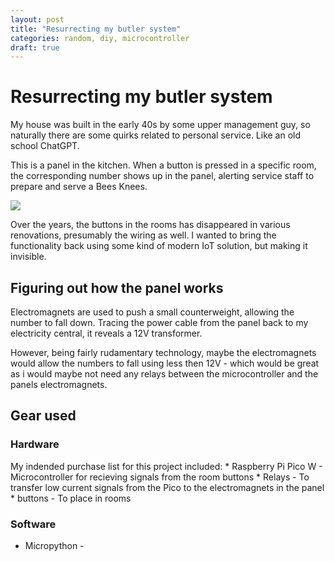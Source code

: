 ```yaml
---
layout: post
title: "Resurrecting my butler system"
categories: random, diy, microcontroller
draft: true
---
```


# Resurrecting my butler system

My house was built in the early 40s by some upper management guy, so naturally there are some quirks related to personal service. Like an old school ChatGPT.

This is a panel in the kitchen. When a button is pressed in a specific room, the corresponding number shows up in the panel, alerting service staff to prepare and serve a Bees Knees.

![](./images/panel.jpg)

Over the years, the buttons in the rooms has disappeared in various renovations, presumably the wiring as well. I wanted to bring the functionality back using some kind of modern IoT solution, but making it invisible.

## Figuring out how the panel works

Electromagnets are used to push a small counterweight, allowing the number to fall down. Tracing the power cable from the panel back to my electricity central, it reveals a 12V transformer.

However, being fairly rudamentary technology, maybe the electromagnets would allow the numbers to fall using less then 12V - which would be great as i would maybe not need any relays between the microcontroller and the panels electromagnets.

## Gear used

### Hardware

My indended purchase list for this project included: \* Raspberry Pi Pico W - Microcontroller for recieving signals from the room buttons \* Relays - To transfer low current signals from the Pico to the electromagnets in the panel \* buttons - To place in rooms

### Software

-   Micropython -
